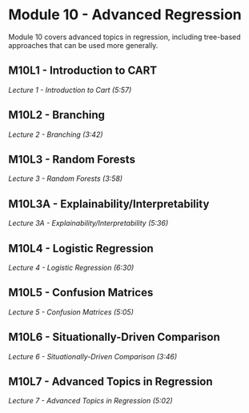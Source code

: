 # Module 10 - Advanced Regression

Module 10 covers advanced topics in regression, 
including tree-based approaches that can be used more generally.

## M10L1 - Introduction to CART

*Lecture 1 - Introduction to Cart (5:57)*

## M10L2 - Branching

*Lecture 2 - Branching (3:42)*

## M10L3 - Random Forests

*Lecture 3 - Random Forests (3:58)*

## M10L3A - Explainability/Interpretability

*Lecture 3A - Explainability/Interpretability (5:36)*

## M10L4 - Logistic Regression

*Lecture 4 - Logistic Regression (6:30)*

## M10L5 - Confusion Matrices

*Lecture 5 - Confusion Matrices (5:05)*

## M10L6 - Situationally-Driven Comparison

*Lecture 6 - Situationally-Driven Comparison (3:46)*

## M10L7 - Advanced Topics in Regression

*Lecture 7 - Advanced Topics in Regression (5:02)*

